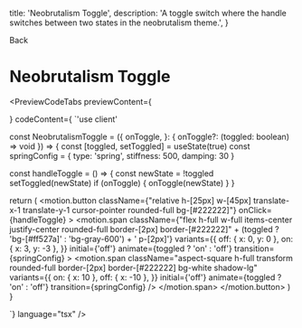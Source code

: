 
  title: 'Neobrutalism Toggle',
  description: 'A toggle switch where the handle switches between two states in the neobrutalism theme.',
}

<Link className="flex flex-row items-center" href="/docs/components/toggle">
  <ChevronLeft size={17} />
  Back
</Link>

# Neobrutalism Toggle

<PreviewCodeTabs
  previewContent={
    <div className="group flex w-full items-center justify-center gap-3">
      <NeobrutalismToggle />
    </div>
  }
  codeContent={
`'use client'

const NeobrutalismToggle = ({
  onToggle,
}: {
  onToggle?: (toggled: boolean) => void
}) => {
  const [toggled, setToggled] = useState(true)
  const springConfig = { type: 'spring', stiffness: 500, damping: 30 }

  const handleToggle = () => {
    const newState = !toggled
    setToggled(newState)
    if (onToggle) {
      onToggle(newState)
    }
  }

  return (
    <motion.button
      className={"relative h-[25px] w-[45px] translate-x-1 translate-y-1 cursor-pointer  rounded-full bg-[#222222]"}
      onClick={handleToggle}
    >
      <motion.span
        className={"flex h-full w-full items-center justify-center  rounded-full border-[2px]  border-[#222222]" + (toggled ? 'bg-[#ff527a]' : 'bg-gray-600') + ' p-[2px]'}
        variants={{
          off: { x: 0, y: 0 },
          on: { x: 3, y: -3 },
        }}
        initial={'off'}
        animate={toggled ? 'on' : 'off'}
        transition={springConfig}
      >
        <motion.span
          className="aspect-square h-full transform rounded-full border-[2px] border-[#222222] bg-white shadow-lg"
          variants={{
            on: { x: 10 },
            off: { x: -10 },
          }}
          initial={'off'}
          animate={toggled ? 'on' : 'off'}
          transition={springConfig}
        />
      </motion.span>
    </motion.button>
  )
}

`} language="tsx" />

